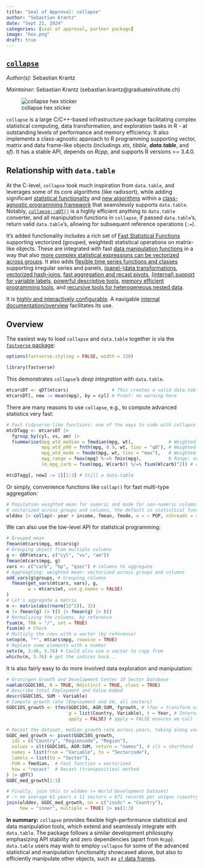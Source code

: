 ```yaml
---
title: "Seal of Approval: collapse"
author: "Sebastian Krantz"
date: "Sept 21, 2024"
categories: [seal of approval, partner package]
image: "hex.png"
draft: true
---
```


## [`collapse`](https://github.com/SebKrantz/collapse)

*Author(s):*	Sebastian Krantz

*Maintainer:*	Sebastian Krantz (sebastian.krantz@graduateinstitute.ch)

![collapse hex sticker](hex.png)

`collapse` is a large C/C++-based infrastructure package facilitating complex statistical computing, data transformation, and exploration tasks in R - at outstanding levels of performance and memory efficiency. It also implements a class-agnostic approach to R programming supporting vector, matrix and data frame-like objects (includings *xts*, *tibble*, ***data.table***, and *sf*). It has a stable API, depends on *Rcpp*, and supports R versions >= 3.4.0. 

## Relationship with `data.table`

At the C-level, `collapse` took much inspiration from `data.table`, and leverages some of its core algorithms (like radixsort), while adding significant [statistical functionality](https://sebkrantz.github.io/collapse/reference/collapse-documentation.html) and [new algorithms](https://sebkrantz.github.io/collapse/reference/fast-grouping-ordering.html) within a [class-agnostic programming framework](https://sebkrantz.github.io/collapse/articles/collapse_object_handling.html) that seamslessly supports `data.table`. Notably, [`collapse::qDT()`](https://sebkrantz.github.io/collapse/reference/quick-conversion.html) is a highly efficient anything to `data.table` converter, and all manipulation functions in `collapse`, if passed `data.table`'s, return valid `data.table`'s, allowing for subsequent reference operations (`:=`). 

It's added functionality includes a rich set of [Fast Statistical Functions](https://sebkrantz.github.io/collapse/reference/fast-statistical-functions.html) supporting vectorized (grouped, weighted) statistical operations on matrix-like objects. These are integrated with fast [data manipulation functions](https://sebkrantz.github.io/collapse/reference/fast-data-manipulation.html) in a way that also [more complex statistical expressions can be vectorized across groups](https://andrewghazi.github.io/posts/collapse_is_sick/sick.html). It also adds [flexible time series functions and classes](https://sebkrantz.github.io/collapse/reference/time-series-panel-series.html) supporting irregular series and panels, [(panel-)data transformations](https://sebkrantz.github.io/collapse/reference/data-transformations.html), [vectorized hash-joins](https://sebkrantz.github.io/collapse/reference/join.html), [fast aggregation and recast pivots](https://sebkrantz.github.io/collapse/reference/pivot.html), [(internal) support for variable labels](https://sebkrantz.github.io/collapse/reference/small-helpers.html), [powerful descriptive tools](https://sebkrantz.github.io/collapse/reference/summary-statistics.html), [memory efficient programming tools](https://sebkrantz.github.io/collapse/reference/efficient-programming.html), and [recursive tools for heterogeneous nested data](https://sebkrantz.github.io/collapse/reference/list-processing.html). 

It is [highly and interactively configurable](https://sebkrantz.github.io/collapse/reference/collapse-options.html). A navigable [internal documentation/overview](https://sebkrantz.github.io/collapse/reference/collapse-documentation.html) facilitates its use.

## Overview

The easiest way to load `collapse` and `data.table` together is via the [`fastverse` package](https://github.com/fastverse/fastverse): 

```r
options(fastverse.styling = FALSE, width = 120)
```

```r
library(fastverse)
```

This demonstrates `collapse`'s *deep integration* with `data.table`.

```r
mtcarsDT <- qDT(mtcars)                # This creates a valid data.table (no deep copy)
mtcarsDT[, new := mean(mpg), by = cyl] # Proof: no warning here
```

There are many reasons to use `collapse`, e.g., to compute advanced statistics very fast:

```r
# Fast tidyverse-like functions: one of the ways to code with collapse
mtcDTagg <- mtcarsDT |> 
  fgroup_by(cyl, vs, am) |> 
  fsummarise(mpg_wtd_median = fmedian(mpg, wt),             # Weighted median
             mpg_wtd_p90 = fnth(mpg, 0.9, wt, ties = "q8"), # Weighted 90% quantile type 8
             mpg_wtd_mode = fmode(mpg, wt, ties = "max"),   # Weighted maximum mode 
             mpg_range = fmax(mpg) %-=% fmin(mpg),          # Range: vectorized and memory efficient   
             lm_mpg_carb = fsum(mpg, W(carb)) %/=% fsum(W(carb)^2)) # coef(lm(mpg ~ carb)): vectorized

mtcDTagg[, new2 := 1][1:3] # Still a data.table
```

Or simply, convenience functions like `collap()` for fast multi-type aggregation:

```r
# Population weighted mean for numeric and mode for non-numeric columns (multithreaded and 
# vectorized across groups and columns, the default in statistical functions is na.rm = TRUE)
wlddev |> collap(~ year + income, fmean, fmode, w = ~ POP, nthreads = 4) |> ss(1:3)
```

We can also use the low-level API for statistical programming:

```r
# Grouped mean
fmean(mtcars$mpg, mtcars$g) 
# Grouping object from multiple columns
g <- GRP(mtcars, c("cyl", "vs", "am"))
fmean(mtcars$mpg, g)
vars <- c("carb", "hp", "qsec") # columns to aggregate
# Aggreagting: weighted mean: vectorized across groups and columns 
add_vars(g$groups, # Grouping columns
  fmean(get_vars(mtcars, vars), g, 
        w = mtcars$wt, use.g.names = FALSE)
)
# Let's aggregate a matrix 
m <- matrix(abs(rnorm(32^2)), 32)
m |> fmean(g) |> t() |> fmean(g) |> t()
# Normalizing the columns, by reference
fsum(m, TRA = "/", set = TRUE)
fsum(m) # Check
# Multiply the rows with a vector (by reference)
setop(m, "*", mtcars$mpg, rowwise = TRUE)
# Replace some elements with a number
setv(m, 3:40, 5.76) # Could also use a vector to copy from
whichv(m, 5.76) # get the indices back...
```

It is also fairly easy to do more involved data exploration and manipulation:

```r
# Groningen Growth and Development Center 10 Sector Database
namlab(GGDC10S, N = TRUE, Ndistinct = TRUE, class = TRUE)
# Describe total Employment and Value-Added
descr(GGDC10S, SUM ~ Variable)
# Compute growth rate (Employment and VA, all sectors)
GGDC10S_growth <- tfmv(GGDC10S, AGR:SUM, fgrowth, # tfmv = transform variables. Alternatively: fmutate(across(...))
                       g = list(Country, Variable), t = Year, # Internal grouping and ordering, passed to fgrowth()
                       apply = FALSE) # apply = FALSE ensures we call fgrowth.data.frame

# Recast the dataset, median growth rate across years, taking along variable labels 
GGDC_med_growth <- pivot(GGDC10S_growth,
  ids = c("Country", "Regioncode", "Region"),
  values = slt(GGDC10S, AGR:SUM, return = "names"), # slt = shorthand for fselect()
  names = list(from = "Variable", to = "Sectorcode"),
  labels = list(to = "Sector"), 
  FUN = fmedian,  # Fast function = vectorized
  how = "recast"  # Recast (transposition) method
) |> qDT()
GGDC_med_growth[1:3]

# Finally, join this to wlddev (= World Development Dataset)
# -> on average 61 years x 11 sectors = 671 records per unique (country) match
join(wlddev, GGDC_med_growth, on = c("iso3c" = "Country"), 
     how = "inner", multiple = TRUE) |> ss(1:3)
```

**In summary:** `collapse` provides flexible high-performance statistical and data manipulation tools, which extend and seamlessly integrate with `data.table`. The package follows a similar development philosophy emphasizing API stability and zero dependencies (apart from `Rcpp`). `data.table` users may wish to employ `collapse` for some of the advanced statistical and manipulation functionality showcased above, but also to efficiently manipulate other objects, such as [`sf` data frames](https://sebkrantz.github.io/collapse/articles/collapse_and_sf.html). 
